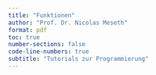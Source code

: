```yaml
---
title: "Funktionen"
author: "Prof. Dr. Nicolas Meseth"
format: pdf
toc: true
number-sections: false
code-line-numbers: true
subtitle: "Tutorials zur Programmierung"
---
```




